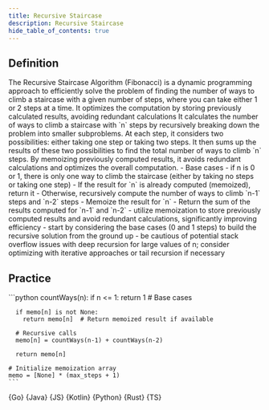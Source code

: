 ```yaml
---
title: Recursive Staircase
description: Recursive Staircase
hide_table_of_contents: true
---
```





## Definition

<Tabs queryString="primary">
  <TabItem value="definition" label="Definition">
    The Recursive Staircase Algorithm (Fibonacci) is a dynamic programming approach to efficiently solve the problem of finding the number of ways to climb a staircase with a given number of steps, where you can take either 1 or 2 steps at a time. It optimizes the computation by storing previously calculated results, avoiding redundant calculations
  </TabItem>
  <TabItem value="how" label="Explanation">
    It calculates the number of ways to climb a staircase with `n` steps by recursively breaking down the problem into smaller subproblems. At each step, it considers two possibilities: either taking one step or taking two steps. It then sums up the results of these two possibilities to find the total number of ways to climb `n` steps. By memoizing previously computed results, it avoids redundant calculations and optimizes the overall computation.
  </TabItem>
  <TabItem value="guidance" label="Guidance">
    - Base cases
      - if n is 0 or 1, there is only one way to climb the staircase (either by taking no steps or taking one step)
    - If the result for `n` is already computed (memoized), return it
      - Otherwise, recursively compute the number of ways to climb `n-1` steps and `n-2` steps
      - Memoize the result for `n`
      - Return the sum of the results computed for `n-1` and `n-2`
  </TabItem>
  <TabItem value="tips" label="Tips">
    - utilize memoization to store previously computed results and avoid redundant calculations, significantly improving efficiency
    - start by considering the base cases (0 and 1 steps) to build the recursive solution from the ground up
    - be cautious of potential stack overflow issues with deep recursion for large values of n; consider optimizing with iterative approaches or tail recursion if necessary
  </TabItem>
</Tabs>

## Practice

<Tabs queryString="primary">
  <TabItem value="practice" label="Practice">
    ```python
    countWays(n):
      if n <= 1:
        return 1  # Base cases

      if memo[n] is not None:
        return memo[n]  # Return memoized result if available

      # Recursive calls
      memo[n] = countWays(n-1) + countWays(n-2)

      return memo[n]

    # Initialize memoization array
    memo = [None] * (max_steps + 1)
    ```
  </TabItem>
  <TabItem value="solution" label="Solution">
    <Tabs queryString="code">
      <TabItem
        value="go"
        label=""
        attributes={{ title: "Go Lang", className: "code_lang go m" }}
      >
        <CodeBlock language="go">{Go}</CodeBlock>
      </TabItem>
      <TabItem
        value="java"
        label=""
        attributes={{ title: "Java", className: "code_lang java m" }}
      >
        <CodeBlock language="java">{Java}</CodeBlock>
      </TabItem>
      <TabItem
        value="js"
        label=""
        attributes={{ title: "JavaScript", className: "code_lang js m" }}
      >
        <CodeBlock language="js">{JS}</CodeBlock>
      </TabItem>
      <TabItem
        value="kotlin"
        label=""
        attributes={{ title: "Kotlin", className: "code_lang kotlin m" }}
      >
        <CodeBlock language="kotlin">{Kotlin}</CodeBlock>
      </TabItem>
      <TabItem
        value="python"
        label=""
        attributes={{ title: "Python", className: "code_lang python m" }}
      >
        <CodeBlock language="python">{Python}</CodeBlock>
      </TabItem>
      <TabItem
        value="rust"
        label=""
        attributes={{ title: "Rust", className: "code_lang rust m" }}
      >
        <CodeBlock language="rust">{Rust}</CodeBlock>
      </TabItem>
      <TabItem
        value="ts"
        label=""
        attributes={{ title: "TypeScript", className: "code_lang ts m" }}
      >
        <CodeBlock language="ts">{TS}</CodeBlock>
      </TabItem>
    </Tabs>
  </TabItem>
</Tabs>
